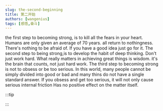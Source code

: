 ```yaml
---
slug: the-second-beginning
title: 第二开始
authors: [wangenius]
tags: [感悟,奋斗]
---
```


the first step to becoming strong, is to kill all the fears in your heart.
Humans are only given an average of 70 years. all return to nothingness. There's nothing to be afraid of.
If you have a good idea just go for it.
The second step to being strong,is to develop the habit of deep thinking.
Don't just work hard. What really matters in achieving great things is wisdom.
it's the brain that counts, not just hard work.
The third step to becoming strong is not to obsess or be too serious.
In this world, many people cannot be simply divided into good or bad and many thins do not have a single standard
answer.
If you obsess and get too serious, it will not only cause serious internal friction Has no positive effect on the
matter itself.

:::tip


:::
